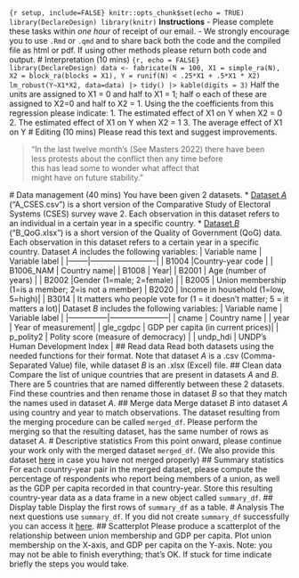 ```{r setup, include=FALSE} knitr::opts_chunk$set(echo = TRUE) library(DeclareDesign) library(knitr) ``` **Instructions** - Please complete these tasks within _one hour_ of receipt of our email. - We strongly encourage you to use `.Rmd` or `.qmd` and to share back both the code and the compiled file as html or pdf. If using other methods please return both code and output. # Interpretation (10 mins) ```{r, echo = FALSE} library(DeclareDesign) data <- fabricate(N = 100, X1 = simple_ra(N), X2 = block_ra(blocks = X1), Y = runif(N) < .25*X1 + .5*X1 * X2) lm_robust(Y~X1*X2, data=data) |> tidy() |> kable(digits = 3) ``` Half the units are assigned to X1 = 0 and half to X1 = 1; half o each of these are assigned to X2=0 and half to X2 = 1. Using the the coefficients from this regression please indicate: 1. The estimated effect of X1 on Y when X2 = 0 2. The estimated effect of X1 on Y when X2 = 1 3. The average effect of X1 on Y # Editing (10 mins) Please read this text and suggest improvements. <blockquote> "In the last twelve month's (See Masters 2022) there have been <br> less protests about the conflict then any time before <span style="color: white;">1968</span> <br> this has lead some to wonder what affect that <br> might have on future stability." </blockquote> # Data management (40 mins) You have been given 2 datasets. * [Dataset *A*](A_CSES.csv) ("A_CSES.csv") is a short version of the Comparative Study of Electoral Systems (CSES) survey wave 2. Each observation in this dataset refers to an individual in a certain year in a specific country. * [Dataset *B*](B_QoG.xlsx) ("B_QoG.xlsx") is a short version of the Quality of Government (QoG) data. Each observation in this dataset refers to a certain year in a specific country. Dataset *A* includes the following variables: | Variable name | Variable label | |--------|-------------------------| | B1004 |Country-year code | | B1006_NAM | Country name| | B1008 | Year| | B2001 | Age (number of years) | | B2002 |Gender (1=male; 2=female) | | B2005 | Union membership (1=is a member; 2=is not a member) | B2020 | Income in household (1=low, 5=high)| | B3014 | It matters who people vote for (1 = it doesn't matter; 5 = it matters a lot)| Dataset *B* includes the following variables: | Variable name | Variable label | |---------------|-----------------------| | cname | Country name | | year | Year of measurement| | gle_cgdpc | GDP per capita (in current prices)| | p_polity2 | Polity score (measure of democracy) | | undp_hdi | UNDP's Human Development Index | ## Read data Read both datasets using the needed functions for their format. Note that dataset *A* is a .csv (Comma-Separated Value) file, while dataset *B* is an .xlsx (Excel) file. ## Clean data Compare the list of unique countries that are present in datasets *A* and *B*. There are 5 countries that are named differently between these 2 datasets. Find these countries and then rename those in dataset *B* so that they match the names used in dataset *A*. ## Merge data Merge dataset *B* into dataset *A* using country and year to match observations. The dataset resulting from the merging procedure can be called `merged_df`. Please perform the merging so that the resulting dataset, has the same number of rows as dataset *A*. # Descriptive statistics From this point onward, please continue your work only with the merged dataset `merged_df`. (We also provide this dataset [here](merged_df.csv) in case you have not merged properly) ## Summary statistics For each country-year pair in the merged dataset, please compute the percentage of respondents who report being members of a union, as well as the GDP per capita recorded in that country-year. Store this resulting country-year data as a data frame in a new object called `summary_df`. ## Display table Display the first rows of `summary_df` as a table. # Analysis The next questions use `summary_df`. If you did not create `summary_df` successfully you can access it [here](summary_df.csv). ## Scatterplot Please produce a scatterplot of the relationship between union membership and GDP per capita. Plot union membership on the X-axis, and GDP per capita on the Y-axis. Note: you may not be able to finish everything; that's OK. If stuck for time indicate briefly the steps you would take.
